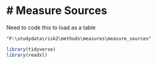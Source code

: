 # # Measure Sources {#sec-measure_sources}

Need to code this to load as a table

`"P:\studydata\risk2\methods\measures\measure_sources"` 


```r
library(tidyverse)
library(readxl)

```


